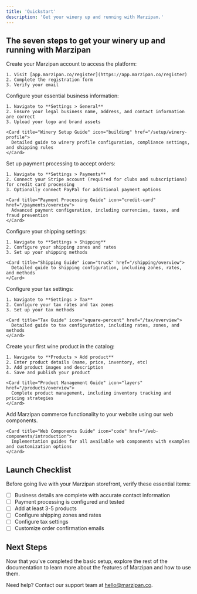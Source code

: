 ```yaml
---
title: 'Quickstart'
description: 'Get your winery up and running with Marzipan.'
---
```


## The seven steps to get your winery up and running with Marzipan

<Steps titleSize="h3">
  <Step title="Register Your Account">
    Create your Marzipan account to access the platform:

    1. Visit [app.marzipan.co/register](https://app.marzipan.co/register)
    2. Complete the registration form
    3. Verify your email
  </Step>

  <Step title="Set Up Winery Details">
    Configure your essential business information:

    1. Navigate to **Settings > General**
    2. Ensure your legal business name, address, and contact information are correct
    3. Upload your logo and brand assets

    <Card title="Winery Setup Guide" icon="building" href="/setup/winery-profile">
      Detailed guide to winery profile configuration, compliance settings, and shipping rules
    </Card>
  </Step>

  <Step title="Connect Payment Providers">
    Set up payment processing to accept orders:

    1. Navigate to **Settings > Payments**
    2. Connect your Stripe account (required for clubs and subscriptions) for credit card processing
    3. Optionally connect PayPal for additional payment options

    <Card title="Payment Processing Guide" icon="credit-card" href="/payments/overview">
      Advanced payment configuration, including currencies, taxes, and fraud prevention
    </Card>
  </Step>

  <Step title="Set Up Shipping">
    Configure your shipping settings:

    1. Navigate to **Settings > Shipping**
    2. Configure your shipping zones and rates
    3. Set up your shipping methods

    <Card title="Shipping Guide" icon="truck" href="/shipping/overview">
      Detailed guide to shipping configuration, including zones, rates, and methods
    </Card>
  </Step>

  <Step title="Set Up Tax">
    Configure your tax settings:

    1. Navigate to **Settings > Tax**
    2. Configure your tax rates and tax zones
    3. Set up your tax methods

    <Card title="Tax Guide" icon="square-percent" href="/tax/overview">
      Detailed guide to tax configuration, including rates, zones, and methods
    </Card>
  </Step>

  <Step title="Add Your First Product">
    Create your first wine product in the catalog:

    1. Navigate to **Products > Add product**
    2. Enter product details (name, price, inventory, etc)
    3. Add product images and description
    4. Save and publish your product

    <Card title="Product Management Guide" icon="layers" href="/products/overview">
      Complete product management, including inventory tracking and pricing strategies
    </Card>
  </Step>

  <Step title="Implement Web Components">
    Add Marzipan commerce functionality to your website using our web components.

    <Card title="Web Components Guide" icon="code" href="/web-components/introduction">
      Implementation guides for all available web components with examples and customization options
    </Card>
  </Step>
</Steps>

## Launch Checklist

Before going live with your Marzipan storefront, verify these essential items:

- [ ] Business details are complete with accurate contact information
- [ ] Payment processing is configured and tested
- [ ] Add at least 3-5 products
- [ ] Configure shipping zones and rates
- [ ] Configure tax settings
- [ ] Customize order confirmation emails

## Next Steps

Now that you've completed the basic setup, explore the rest of the documentation to learn more about the features of Marzipan and how to use them.

Need help? Contact our support team at [hello@marzipan.co](mailto:hello@marzipan.co).
